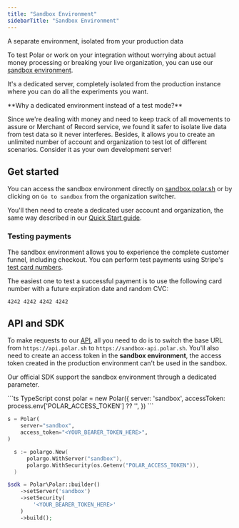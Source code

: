 ```yaml
---
title: "Sandbox Environment"
sidebarTitle: "Sandbox Environment"
---
```


A separate environment, isolated from your production data

To test Polar or work on your integration without worrying about actual money processing or breaking your live organization, you can use our [sandbox environment](https://sandbox.polar.sh/start).

It's a dedicated server, completely isolated from the production instance where you can do all the experiments you want.

<Note>
  **Why a dedicated environment instead of a test mode?**

  Since we're dealing with money and need to keep track of all movements to assure or Merchant of Record service, we found it safer to isolate live data from test data so it never interferes. Besides, it allows you to create an unlimited number of account and organization to test lot of different scenarios. Consider it as your own development server!
</Note>

## Get started

You can access the sandbox environment directly on [sandbox.polar.sh](https://sandbox.polar.sh/start) or by clicking on `Go to sandbox` from the organization switcher.

You'll then need to create a dedicated user account and organization, the same way described in our [Quick Start guide](/introduction).

### Testing payments

The sandbox environment allows you to experience the complete customer funnel, including checkout. You can perform test payments using Stripe's [test card numbers](https://docs.stripe.com/testing#cards).

The easiest one to test a successful payment is to use the following card number with a future expiration date and random CVC:

```
4242 4242 4242 4242
```

## API and SDK

To make requests to our [API](/api-reference), all you need to do is to switch the base URL from `https://api.polar.sh` to `https://sandbox-api.polar.sh`. You'll also need to create an access token in the **sandbox environment**, the access token created in the production environment can't be used in the sandbox.

Our official SDK support the sandbox environment through a dedicated parameter.

<CodeGroup>
  ```ts TypeScript
  const polar = new Polar({
    server: 'sandbox',
    accessToken: process.env['POLAR_ACCESS_TOKEN'] ?? '',
  })
  ```

  ```py Python
  s = Polar(
      server="sandbox",
      access_token="<YOUR_BEARER_TOKEN_HERE>",
  )
  ```

  ```go Go
 	s := polargo.New(
		polargo.WithServer("sandbox"),
		polargo.WithSecurity(os.Getenv("POLAR_ACCESS_TOKEN")),
	)
  ```

  ```php PHP
  $sdk = Polar\Polar::builder()
      ->setServer('sandbox')
      ->setSecurity(
          '<YOUR_BEARER_TOKEN_HERE>'
      )
      ->build();
  ```
</CodeGroup>
